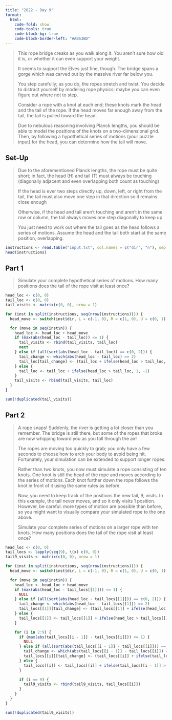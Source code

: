 ```yaml
---
title: "2022 - Day 9"
format:
  html:
    code-fold: show
    code-tools: true
    code-block-bg: true
    code-block-border-left: "#AB63BD"
---
```


> This rope bridge creaks as you walk along it. You aren't sure how old it is, or whether it can even support your weight.
>
> It seems to support the Elves just fine, though. The bridge spans a gorge which was carved out by the massive river far below you.
>
> You step carefully; as you do, the ropes stretch and twist. You decide to distract yourself by modeling rope physics; maybe you can even figure out where not to step.
>
> Consider a rope with a knot at each end; these knots mark the head and the tail of the rope. If the head moves far enough away from the tail, the tail is pulled toward the head.
> 
> Due to nebulous reasoning involving Planck lengths, you should be able to model the positions of the knots on a two-dimensional grid. Then, by following a hypothetical series of motions (your puzzle input) for the head, you can determine how the tail will move.

## Set-Up

> Due to the aforementioned Planck lengths, the rope must be quite short; in fact, the head (H) and tail (T) must always be touching (diagonally adjacent and even overlapping both count as touching)
> 
> If the head is ever two steps directly up, down, left, or right from the tail, the tail must also move one step in that direction so it remains close enough
>
> Otherwise, if the head and tail aren't touching and aren't in the same row or column, the tail always moves one step diagonally to keep up
>
> You just need to work out where the tail goes as the head follows a series of motions. Assume the head and the tail both start at the same position, overlapping.

```r
instructions <- read.table("input.txt", col.names = c("dir", "n"), sep = " ")
head(instructions)
```

## Part 1

> Simulate your complete hypothetical series of motions. How many positions does the tail of the rope visit at least once?

```r
head_loc <- c(0, 0)
tail_loc <- c(0, 0)
tail_visits <- matrix(c(0, 0), nrow = 1)

for (inst in split(instructions, seq(nrow(instructions)))) {
  head_move <- switch(inst$dir, L = c(-1, 0), R = c(1, 0), U = c(0, 1), D = c(0, -1))

  for (move in seq(inst$n)) {
    head_loc <- head_loc + head_move
    if (max(abs(head_loc - tail_loc)) <= 1) {
      tail_visits <- rbind(tail_visits, tail_loc)
      next
    } else if (all(sort(abs(head_loc - tail_loc)) == c(0, 2))) {
      tail_change <- which(abs(head_loc - tail_loc) == 2)
      tail_loc[tail_change] <- (tail_loc + ifelse(head_loc > tail_loc, 1, -1))[tail_change]
    } else {
      tail_loc <- tail_loc + ifelse(head_loc > tail_loc, 1, -1)
    }
    tail_visits <- rbind(tail_visits, tail_loc)
  }
}

sum(!duplicated(tail_visits))
```

## Part 2

> A rope snaps! Suddenly, the river is getting a lot closer than you remember. The bridge is still there, but some of the ropes that broke are now whipping toward you as you fall through the air!
>
> The ropes are moving too quickly to grab; you only have a few seconds to choose how to arch your body to avoid being hit. Fortunately, your simulation can be extended to support longer ropes.
>
> Rather than two knots, you now must simulate a rope consisting of ten knots. One knot is still the head of the rope and moves according to the series of motions. Each knot further down the rope follows the knot in front of it using the same rules as before.
>
> Now, you need to keep track of the positions the new tail, 9, visits. In this example, the tail never moves, and so it only visits 1 position. However, be careful: more types of motion are possible than before, so you might want to visually compare your simulated rope to the one above.
>
> Simulate your complete series of motions on a larger rope with ten knots. How many positions does the tail of the rope visit at least once?

```r
head_loc <- c(0, 0)
tail_locs <- lapply(seq(9), \(x) c(0, 0))
tail9_visits <- matrix(c(0, 0), nrow = 1)

for (inst in split(instructions, seq(nrow(instructions)))) {
  head_move <- switch(inst$dir, L = c(-1, 0), R = c(1, 0), U = c(0, 1), D = c(0, -1))

  for (move in seq(inst$n)) {
    head_loc <- head_loc + head_move
    if (max(abs(head_loc - tail_locs[[1]])) <= 1) {
      NULL
    } else if (all(sort(abs(head_loc - tail_locs[[1]])) == c(0, 2))) {
      tail_change <- which(abs(head_loc - tail_locs[[1]]) == 2)
      tail_locs[[1]][tail_change] <- (tail_locs[[1]] + ifelse(head_loc > tail_locs[[1]], 1, -1))[tail_change]
    } else {
      tail_locs[[1]] <- tail_locs[[1]] + ifelse(head_loc > tail_locs[[1]], 1, -1)
    }

    for (i in 2:9) {
      if (max(abs(tail_locs[[i - 1]] - tail_locs[[i]])) <= 1) {
        NULL
      } else if (all(sort(abs(tail_locs[[i - 1]] - tail_locs[[i]])) == c(0, 2))) {
        tail_change <- which(abs(tail_locs[[i - 1]] - tail_locs[[i]]) == 2)
        tail_locs[[i]][tail_change] <- (tail_locs[[i]] + ifelse(tail_locs[[i - 1]] > tail_locs[[i]], 1, -1))[tail_change]
      } else {
        tail_locs[[i]] <- tail_locs[[i]] + ifelse(tail_locs[[i - 1]] > tail_locs[[i]], 1, -1)
      }

      if (i == 9) {
        tail9_visits <- rbind(tail9_visits, tail_locs[[i]])
      }
    }
  }
}

sum(!duplicated(tail9_visits))
```
